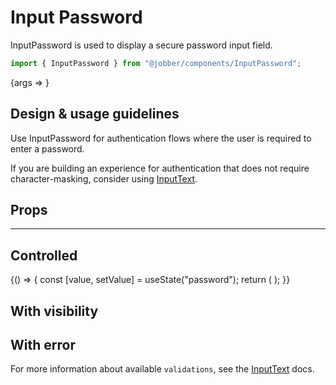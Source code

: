 
<Meta title="Components/InputPassword" component={InputPassword} />

# Input Password

InputPassword is used to display a secure password input field.

```ts
import { InputPassword } from "@jobber/components/InputPassword";
```

<Canvas>
  <Story
    name="InputPassword"
    args={{
      defaultValue: "password",
      placeholder: "Password",
    }}
  >
    {args => <InputPassword {...args} />}
  </Story>
</Canvas>

## Design & usage guidelines

Use InputPassword for authentication flows where the user is required to enter a
password.

If you are building an experience for authentication that does not require
character-masking, consider using
[InputText](https://atlantis.getjobber.com/components/input-text).

## Props

<ArgsTable of={InputPassword} story="InputPassword" />

---

## Controlled

<Canvas>
  <ExampleWithHooks>
    {() => {
      const [value, setValue] = useState("password");
      return (
        <InputPassword
          value={value}
          onChange={setValue}
          placeholder="Password"
        />
      );
    }}
  </ExampleWithHooks>
</Canvas>

## With visibility

<Canvas>
  <InputPassword defaultValue="password" placeholder="Password" hasVisibility />
</Canvas>

## With error

For more information about available `validations`, see the
[InputText](../?path=/docs/components-inputtext--input-text/#validation-message)
docs.

<Canvas>
  <InputPassword
    placeholder="Password"
    name="password"
    validations={{
      required: {
        value: true,
        message: "You need a password.",
      },
      minLength: {
        value: 10,
        message: "Passwords should be at least 10 characters.",
      },
    }}
  />
</Canvas>
